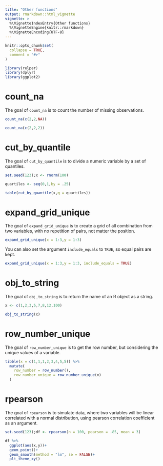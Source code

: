 ```yaml
---
title: "Other functions"
output: rmarkdown::html_vignette
vignette: >
  %\VignetteIndexEntry{Other functions}
  %\VignetteEngine{knitr::rmarkdown}
  %\VignetteEncoding{UTF-8}
---
```


```r
knitr::opts_chunk$set(
  collapse = TRUE,
  comment = "#>"
)
```

```r
library(relper)
library(dplyr)
library(ggplot2)
```

# count_na

The goal of `count_na` is to count the number of missing observations.

```r
count_na(c(2,2,NA))

count_na(c(2,2,2))

```


# cut_by_quantile

The goal of `cut_by_quantile` is to divide a numeric variable by a set of quantiles.

```r

set.seed(123);x <- rnorm(100)

quartiles <- seq(0,1,by = .25)

table(cut_by_quantile(x,q = quartiles))
```

# expand_grid_unique

The goal of `expand_grid_unique` is to create a grid of all combination from two variables, with no repetition of pairs, not matter the position.

```r
expand_grid_unique(x = 1:3,y = 1:3)
```

You can also set the argument `include_equals` to `TRUE`, so equal pairs are kept.

```r
expand_grid_unique(x = 1:3,y = 1:3, include_equals = TRUE)
```

# obj_to_string

The goal of `obj_to_string` is to return the name of an R object as a string.

```r
x <- c(1,2,3,5,7,8,12,100)

obj_to_string(x)

```

# row_number_unique

The goal of `row_number_unique` is to get the row number, but considering the unique values of a variable.

```r
tibble(x = c(1,1,1,2,3,4,5,5)) %>% 
  mutate(
    row_number = row_number(),
    row_number_unique = row_number_unique(x)
  )
```

# rpearson

The goal of `rpearson` is to simulate data, where two variables will be linear correlated with a normal distribution, using pearson correlation coefficient as an argument.

```r
set.seed(123);df <- rpearson(n = 100, pearson = .85, mean = 3)

df %>% 
  ggplot(aes(x,y))+
  geom_point()+
  geom_smooth(method = "lm", se = FALSE)+
  plt_theme_xy()
```
